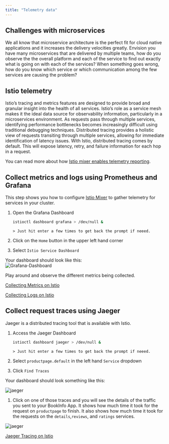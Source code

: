 ```yaml
---
title: "Telemetry data"
---
```




## Challenges with microservices

We all know that microservice architecture is the perfect fit for cloud native applications and it increases the delivery velocities greatly. Envision you have many microservices that are delivered by multiple teams, how do you observe the the overall platform and each of the service to find out exactly what is going on with each of the services? When something goes wrong, how do you know which service or which communication among the few services are causing the problem?

## Istio telemetry

Istio’s tracing and metrics features are designed to provide broad and granular insight into the health of all services. Istio’s role as a service mesh makes it the ideal data source for observability information, particularly in a microservices environment. As requests pass through multiple services, identifying performance bottlenecks becomes increasingly difficult using traditional debugging techniques. Distributed tracing provides a holistic view of requests transiting through multiple services, allowing for immediate identification of latency issues. With Istio, distributed tracing comes by default. This will expose latency, retry, and failure information for each hop in a request.

You can read more about how [Istio mixer enables telemetry reporting](https://istio.io/docs/concepts/policy-and-control/mixer.html).

## Collect metrics and logs using Prometheus and Grafana

This step shows you how to configure [Istio Mixer](https://istio.io/docs/concepts/policy-and-control/mixer.html) to gather telemetry for services in your cluster.

1.  Open the Grafana Dashboard
    
    ```bash
    istioctl dashboard grafana > /dev/null &
    ```
	
        
    ```output
    > Just hit enter a few times to get back the prompt if neeed.
    ```
   
2.  Click on the `Home` button in the upper left hand corner
    
3.  Select `Istio Service Dashboard`
    

Your dashboard should look like this:  
![Grafana-Dashboard](./../images/grafana_1.png)

Play around and observe the different metrics being collected.

[Collecting Metrics on Istio](https://istio.io/docs/tasks/telemetry/metrics/)

[Collecting Logs on Istio](https://istio.io/docs/tasks/telemetry/logs/)

## Collect request traces using Jaeger

Jaeger is a distributed tracing tool that is available with Istio.

1.  Access the Jaeger Dashboard
    
    ```bash
    istioctl dashboard jaeger > /dev/null &
    ``` 

    ```output
    > Just hit enter a few times to get back the prompt if neeed.
    ```
    
2.  Select `productpage.default` in the left hand `Service` dropdown
    
3.  Click `Find Traces`
    

Your dashboard should look something like this:

![jaeger](./../images/jaeger1.png)

1.  Click on one of those traces and you will see the details of the traffic you sent to your BookInfo App. It shows how much time it took for the request on `productpage` to finish. It also shows how much time it took for the requests on the `details`,`reviews`, and `ratings` services.

![jaeger](./../images/jaeger3.png)

[Jaeger Tracing on Istio](https://istio.io/docs/tasks/telemetry/distributed-tracing/)